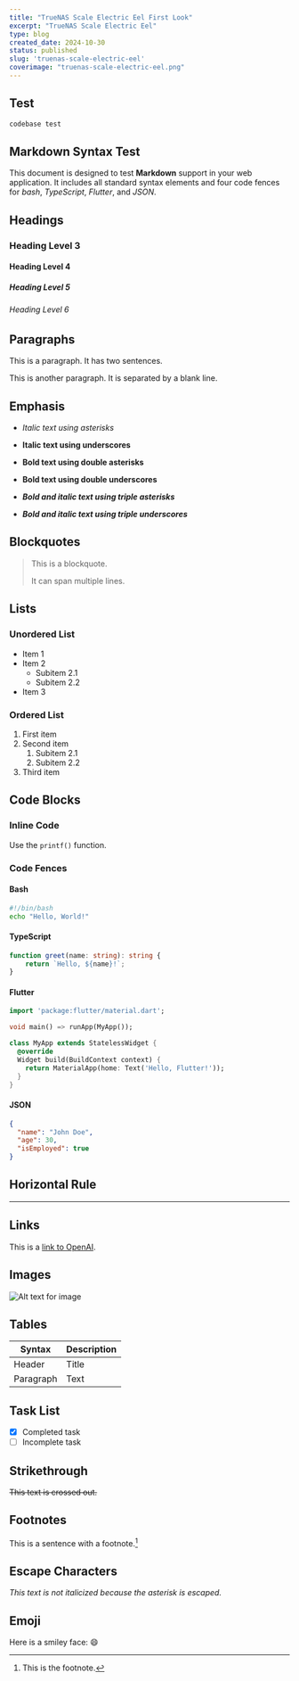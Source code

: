 ```yaml
---
title: "TrueNAS Scale Electric Eel First Look"
excerpt: "TrueNAS Scale Electric Eel"
type: blog
created_date: 2024-10-30
status: published
slug: 'truenas-scale-electric-eel'
coverimage: "truenas-scale-electric-eel.png"
---
```


## Test

```bash title="test" linenumbers
codebase test
```

## Markdown Syntax Test

This document is designed to test **Markdown** support in your web application. It includes all standard syntax elements and four code fences for *bash*, *TypeScript*, *Flutter*, and *JSON*.

## Headings

### Heading Level 3

#### Heading Level 4

##### Heading Level 5

###### Heading Level 6

## Paragraphs

This is a paragraph. It has two sentences.

This is another paragraph. It is separated by a blank line.

## Emphasis

- *Italic text using asterisks*

- **Italic text using underscores**

- **Bold text using double asterisks**

- **Bold text using double underscores**

- ***Bold and italic text using triple asterisks***

- ***Bold and italic text using triple underscores***

## Blockquotes

> This is a blockquote.
>
> It can span multiple lines.

## Lists

### Unordered List

- Item 1
- Item 2
  - Subitem 2.1
  - Subitem 2.2
- Item 3

### Ordered List

1. First item
2. Second item
   1. Subitem 2.1
   2. Subitem 2.2
3. Third item

## Code Blocks

### Inline Code

Use the `printf()` function.

### Code Fences

#### Bash

```bash
#!/bin/bash
echo "Hello, World!"
```

#### TypeScript

```typescript
function greet(name: string): string {
    return `Hello, ${name}!`;
}
```

#### Flutter

```dart
import 'package:flutter/material.dart';

void main() => runApp(MyApp());

class MyApp extends StatelessWidget {
  @override
  Widget build(BuildContext context) {
    return MaterialApp(home: Text('Hello, Flutter!'));
  }
}
```

#### JSON

```json
{
  "name": "John Doe",
  "age": 30,
  "isEmployed": true
}
```

## Horizontal Rule

---

## Links

This is a [link to OpenAI](https://www.openai.com).

## Images

![Alt text for image](https://via.placeholder.com/150 "Optional title")

## Tables

| Syntax      | Description |
| ----------- | ----------- |
| Header      | Title       |
| Paragraph   | Text        |

## Task List

- [x] Completed task
- [ ] Incomplete task

## Strikethrough

~~This text is crossed out.~~

## Footnotes

This is a sentence with a footnote.[^1]

[^1]: This is the footnote.

## Escape Characters

*This text is not italicized because the asterisk is escaped.*

## Emoji

Here is a smiley face: 😄
